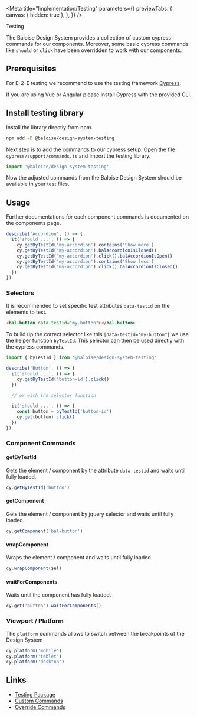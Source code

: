 
<Meta
  title="Implementation/Testing"
  parameters={{
    previewTabs: {
      canvas: { hidden: true },
    },
  }}
/>

<bal-doc-banner id="testing" subtitle="Implementation">Testing</bal-doc-banner>

The Baloise Design System provides a collection of custom cypress commands for our components. Moreover, some basic cypress commands like `should` or `click` have been overridden to work with our components.

## Prerequisites

For E-2-E testing we recommend to use the testing framework [Cypress](https://www.cypress.io/).

If you are using Vue or Angular please install Cypress with the provided CLI.

## Install testing library

Install the library directly from npm.

```bash
npm add -D @baloise/design-system-testing
```

Next step is to add the commands to our cypress setup. Open the file `cypress/support/commands.ts` and import the testing library.

```typescript
import '@baloise/design-system-testing'
```

Now the adjusted commands from the Baloise Design System should be available in your test files.

## Usage

Further documentations for each component commands is documented on the components page.

```typescript
describe('Accordion', () => {
  it('should ...', () => {
    cy.getByTestId('my-accordion').contains('Show more')
    cy.getByTestId('my-accordion').balAccordionIsClosed()
    cy.getByTestId('my-accordion').click().balAccordionIsOpen()
    cy.getByTestId('my-accordion').contains('Show less')
    cy.getByTestId('my-accordion').click().balAccordionIsClosed()
  })
})
```

### Selectors

It is recommended to set specific test attributes `data-testid` on the elements to test.

```html
<bal-button data-testid="my-button"></bal-button>
```

To build up the correct selector like this `[data-testid="my-button"]` we use the helper function `byTestId`. This selector can then be used directly with the cypress commands.

```typescript
import { byTestId } from '@baloise/design-system-testing'

describe('Button', () => {
  it('should ...', () => {
    cy.getByTestId('button-id').click()
  })

  // or with the selector function

  it('should ...', () => {
    const button = byTestId('button-id')
    cy.get(button).click()
  })
})
```

### Component Commands

#### getByTestId

Gets the element / component by the attribute `data-testid` and waits until fully loaded.

```typescript
cy.getByTestId('button')
```

#### getComponent

Gets the element / component by jquery selector and waits until fully loaded.

```typescript
cy.getComponent('bal-button')
```

#### wrapComponent

Wraps the element / component and waits until fully loaded.

```typescript
cy.wrapComponent($el)
```

#### waitForComponents

Waits until the component has fully loaded.

```typescript
cy.get('button').waitForComponents()
```

### Viewport / Platform

The `platform` commands allows to switch between the breakpoints of the Design System

```typescript
cy.platform('mobile')
cy.platform('tablet')
cy.platform('desktop')
```

## Links

- [Testing Package](https://github.com/baloise/design-system/blob/master/packages/testing)
- [Custom Commands](https://github.com/baloise/design-system/blob/master/packages/testing/src/commands/custom)
- [Override Commands](https://github.com/baloise/design-system/blob/master/packages/testing/src/commands/overrides)

<bal-doc-github link="/stories/implementation/22-testing.stories.mdx"></bal-doc-github>
